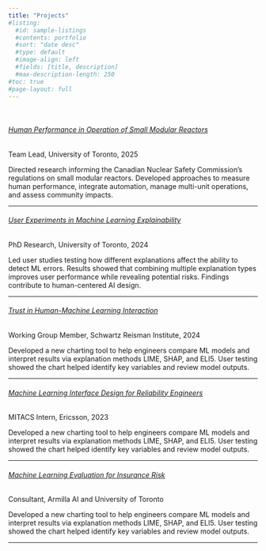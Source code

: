 ```yaml
---
title: "Projects"
#listing:
  #id: sample-listings
  #contents: portfolio
  #sort: "date desc"
  #type: default
  #image-align: left 
  #fields: [title, description]
  #max-description-length: 250
#toc: true
#page-layout: full
---
```


::: {#sample-listings}
:::

\

###### [Human Performance in Operation of Small Modular Reactors](blog1.qmd)

Team Lead, University of Toronto, 2025

Directed research informing the Canadian Nuclear Safety Commission's regulations on small modular reactors. Developed approaches to measure human performance, integrate automation, manage multi-unit operations, and assess community impacts.

------------------------------------------------------------------------

###### [User Experiments in Machine Learning Explainability](blog1.qmd)

PhD Research, University of Toronto, 2024

Led user studies testing how different explanations affect the ability to detect ML errors. Results showed that combining multiple explanation types improves user performance while revealing potential risks. Findings contribute to human-centered AI design.

------------------------------------------------------------------------

###### [Trust in Human-Machine Learning Interaction](blog1.qmd)

Working Group Member, Schwartz Reisman Institute, 2024

Developed a new charting tool to help engineers compare ML models and interpret results via explanation methods LIME, SHAP, and ELI5. User testing showed the chart helped identify key variables and review model outputs.

------------------------------------------------------------------------

###### [[Machine Learning Interface Design for Reliability Engineers]{.underline}](blog1.qmd)

MITACS Intern, Ericsson, 2023

Developed a new charting tool to help engineers compare ML models and interpret results via explanation methods LIME, SHAP, and ELI5. User testing showed the chart helped identify key variables and review model outputs.

------------------------------------------------------------------------

###### [Machine Learning [Evaluation for Insurance Risk]{.underline}](blog1.qmd)

Consultant, Armilla AI and University of Toronto

Developed a new charting tool to help engineers compare ML models and interpret results via explanation methods LIME, SHAP, and ELI5. User testing showed the chart helped identify key variables and review model outputs.

------------------------------------------------------------------------

<!-- ## Teaching -->

<!-- *Dept. of Mechanical and Industrial Engineering, University of Toronto, 2020-2024* -->

<!-- Taught statistics, human-centered system design, and human factors case studies. Mentored 400+ students in research methods, R programming, and inclusive design practices. Advised student projects for industry partners including Metro, Voilà, and Kritik. -->

<!-- ## Research Highlights -->

<!-- -   Led a team of six on human--automation interaction studies for small modular reactors -->

<!-- -   Developed multi-year research funding proposals -->

<!-- -   Designed ML interfaces and evaluated user performance in human-in-the-loop experiments -->

<!-- -   Consulted on ML risk evaluation and conducted ML analyses for insurance risk modeling -->

<!-- ### Selected Publications -->

<!-- For the full list, visit Research Gate or Google Scholar. -->

<!-- #### Peer-Reviewed -->

<!-- -   Gentile D., Donmez, B., & Jamieson, G. A. (2025). [Human performance effects of combining counterfactual explanations with normative and contrastive explanations in supervised machine learning for automated decision assistance.](https://www.sciencedirect.com/science/article/pii/S1071581924002179) *International Journal of Human-Computer Studies*, 196, 103434.\ -->

<!-- -   Gentile D., Donmez, B., & Jamieson, G. A. (2023). [Human performance consequences of normative and contrastive explanations: an experiment in machine learning for reliability maintenance](https://www.sciencedirect.com/science/article/pii/S0004370223000917). *Artificial Intelligence*, 103945.\ -->

<!-- -   Nguyen, T., Gentile D., Jamieson, G. A., Gosine, R., & Purmhedi, H. (2023). [Designing a glyph-based polar chart to interpret the results of machine learning models.](https://journals.sagepub.com/doi/abs/10.1177/10648046231166047) In *Ergonomics in Design: The Quarterly of Human Factors Applications*. -->

<!-- #### Articles -->

<!-- -   Gentile, D. (2023) [Exploring user interaction challenges with large language models](https://srinstitute.utoronto.ca/news/exploring-user-interaction-challenges-with-large-language-models). Schwartz Reisman Insitute for Technology and Society. -->
